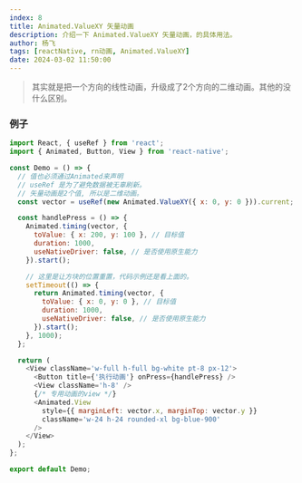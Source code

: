 ```yaml
---
index: 8
title: Animated.ValueXY 矢量动画
description: 介绍一下 Animated.ValueXY 矢量动画，的具体用法。
author: 杨飞
tags: [reactNative, rn动画, Animated.ValueXY]
date: 2024-03-02 11:50:00
---
```


> 其实就是把一个方向的线性动画，升级成了2个方向的二维动画。其他的没什么区别。

### 例子

```javascript
import React, { useRef } from 'react';
import { Animated, Button, View } from 'react-native';

const Demo = () => {
  // 值也必须通过Animated来声明
  // useRef 是为了避免数据被无辜刷新。
  // 矢量动画是2个值, 所以是二维动画。
  const vector = useRef(new Animated.ValueXY({ x: 0, y: 0 })).current;

  const handlePress = () => {
    Animated.timing(vector, {
      toValue: { x: 200, y: 100 }, // 目标值
      duration: 1000,
      useNativeDriver: false, // 是否使用原生能力
    }).start();

    // 这里是让方块的位置重置，代码示例还是看上面的。
    setTimeout(() => {
      return Animated.timing(vector, {
        toValue: { x: 0, y: 0 }, // 目标值
        duration: 1000,
        useNativeDriver: false, // 是否使用原生能力
      }).start();
    }, 1000);
  };

  return (
    <View className='w-full h-full bg-white pt-8 px-12'>
      <Button title={'执行动画'} onPress={handlePress} />
      <View className='h-8' />
      {/* 专用动画的view */}
      <Animated.View
        style={{ marginLeft: vector.x, marginTop: vector.y }}
        className='w-24 h-24 rounded-xl bg-blue-900'
      />
    </View>
  );
};

export default Demo;
```
